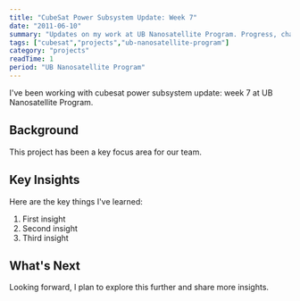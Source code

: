```yaml
---
title: "CubeSat Power Subsystem Update: Week 7"
date: "2011-06-10"
summary: "Updates on my work at UB Nanosatellite Program. Progress, challenges, and lessons learned."
tags: ["cubesat","projects","ub-nanosatellite-program"]
category: "projects"
readTime: 1
period: "UB Nanosatellite Program"
---
```


I've been working with cubesat power subsystem update: week 7 at UB Nanosatellite Program.

## Background

This project has been a key focus area for our team.

## Key Insights

Here are the key things I've learned:

1. First insight
2. Second insight
3. Third insight

## What's Next

Looking forward, I plan to explore this further and share more insights.

